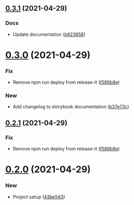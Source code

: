 ## [0.3.1](https://gitlab.com/pomodoro-ch/styleguide/compare/0.3.0...0.3.1) (2021-04-29)


### Docs

* Update documentation ([b923956](https://gitlab.com/pomodoro-ch/styleguide/commit/b923956ee823ec1b732b32361b966c00348fd9d0))

# [0.3.0](https://gitlab.com/pomodoro-ch/styleguide/compare/0.2.0...0.3.0) (2021-04-29)


### Fix

* Remove npm run deploy from release-it ([f586b8e](https://gitlab.com/pomodoro-ch/styleguide/commit/f586b8e6031bbf62977b3d5f5eddd5036acb4fce))

### New

* Add changelog to storybook documentation ([b37e73c](https://gitlab.com/pomodoro-ch/styleguide/commit/b37e73cd110fa0f296f25045cacb2e7759bad218))


## [0.2.1](https://gitlab.com/pomodoro-ch/styleguide/compare/0.2.0...0.2.1) (2021-04-29)


### Fix

* Remove npm run deploy from release-it ([f586b8e](https://gitlab.com/pomodoro-ch/styleguide/commit/f586b8e6031bbf62977b3d5f5eddd5036acb4fce))



# [0.2.0](https://gitlab.com/pomodoro-ch/styleguide/compare/0.2.0...0.2.1) (2021-04-29)


### New

* Project setup ([43be543](https://gitlab.com/pomodoro-ch/styleguide/commit/43be543cf7b6a00fc13ce8d278cfa5b18a729254))

<Meta title="Documentation/Changelog" />